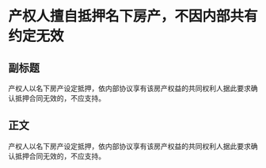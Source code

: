 # 产权人擅自抵押名下房产，不因内部共有约定无效
## 副标题
产权人以名下房产设定抵押，依内部协议享有该房产权益的共同权利人据此要求确认抵押合同无效的，不应支持。
## 正文
产权人以名下房产设定抵押，依内部协议享有该房产权益的共同权利人据此要求确认抵押合同无效的，不应支持。